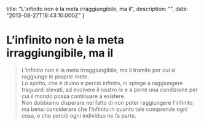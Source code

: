 


  title: "L’infinito non è la meta irraggiungibile, ma il",
  description: "",
  date: "2013-08-27T18:43:10.000Z"
}


# L’infinito non è la meta irraggiungibile, ma il


<blockquote>
  <p>L’infinito non è la meta irraggiungibile, ma il tramite per cui si raggiunge le proprie mete.<br/>
Lo spirito, che è divino e perciò infinito, ci spinge a raggiungere traguardi elevati, ad evolvere il nostro Io e a porre una condizione per cui il mondo possa continuare a esistere.<br/>
Non dobbiamo disperare nel fatto di non poter raggiungere l’infinito, ma bensì considerare che l’infinito in quanto tale comprende ogni cosa, e che perciò ogni individuo ne fa parte.</p>
  <em></em>
</blockquote>
    
  